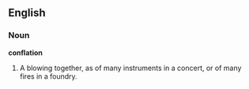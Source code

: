 ==English==

===Noun===

'''conflation'''

#A blowing together, as of many instruments in a concert, or of many fires in a foundry.